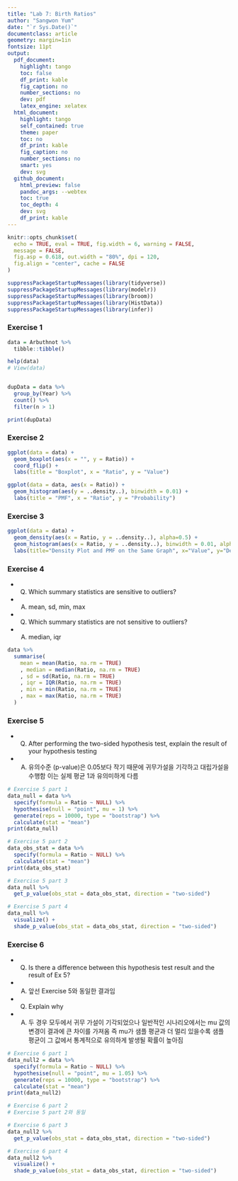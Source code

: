 ```yaml
---
title: "Lab 7: Birth Ratios"
author: "Sangwon Yum"
date: "`r Sys.Date()`"
documentclass: article
geometry: margin=1in
fontsize: 11pt
output:
  pdf_document:
    highlight: tango
    toc: false
    df_print: kable
    fig_caption: no
    number_sections: no
    dev: pdf
    latex_engine: xelatex
  html_document:
    highlight: tango
    self_contained: true
    theme: paper
    toc: no
    df_print: kable
    fig_caption: no
    number_sections: no
    smart: yes
    dev: svg
  github_document:
    html_preview: false
    pandoc_args: --webtex
    toc: true
    toc_depth: 4
    dev: svg
    df_print: kable
---
```


```r
knitr::opts_chunk$set(
  echo = TRUE, eval = TRUE, fig.width = 6, warning = FALSE,
  message = FALSE,
  fig.asp = 0.618, out.width = "80%", dpi = 120,
  fig.align = "center", cache = FALSE
)

suppressPackageStartupMessages(library(tidyverse))
suppressPackageStartupMessages(library(modelr))
suppressPackageStartupMessages(library(broom))
suppressPackageStartupMessages(library(HistData))
suppressPackageStartupMessages(library(infer))
```

### Exercise 1
```r
data = Arbuthnot %>% 
  tibble::tibble()

help(data)
# View(data)


dupData = data %>%
  group_by(Year) %>%
  count() %>%
  filter(n > 1)

print(dupData)
``` 
  
### Exercise 2
```r
ggplot(data = data) +
  geom_boxplot(aes(x = "", y = Ratio)) +
  coord_flip() +
  labs(title = "Boxplot", x = "Ratio", y = "Value")

ggplot(data = data, aes(x = Ratio)) +
  geom_histogram(aes(y = ..density..), binwidth = 0.01) +
  labs(title = "PMF", x = "Ratio", y = "Probability")
```

### Exercise 3
```r
ggplot(data = data) +
  geom_density(aes(x = Ratio, y = ..density..), alpha=0.5) +
  geom_histogram(aes(x = Ratio, y = ..density..), binwidth = 0.01, alpha=0.5) +
  labs(title="Density Plot and PMF on the Same Graph", x="Value", y="Density/Probability")
```

### Exercise 4
- Q) Which summary statistics are sensitive to outliers?
- A) mean, sd, min, max

- Q) Which summary statistics are not sensitive to outliers?
- A) median, iqr
```r
data %>% 
  summarise(
    mean = mean(Ratio, na.rm = TRUE)
    , median = median(Ratio, na.rm = TRUE)
    , sd = sd(Ratio, na.rm = TRUE)
    , iqr = IQR(Ratio, na.rm = TRUE)
    , min = min(Ratio, na.rm = TRUE)
    , max = max(Ratio, na.rm = TRUE)
  )
```

### Exercise 5
- Q) After performing the two-sided hypothesis test, explain the result of your hypothesis testing
- A) 유의수준 (p-value)은 0.05보다 작기 때문에 귀무가설을 기각하고 대립가설을 수행함
     이는 실제 평균 1과 유의미하게 다름
```r
# Exercise 5 part 1
data_null = data %>% 
  specify(formula = Ratio ~ NULL) %>% 
  hypothesise(null = "point", mu = 1) %>% 
  generate(reps = 10000, type = "bootstrap") %>% 
  calculate(stat = "mean")
print(data_null)

# Exercise 5 part 2
data_obs_stat = data %>% 
  specify(formula = Ratio ~ NULL) %>% 
  calculate(stat = "mean")
print(data_obs_stat)

# Exercise 5 part 3
data_null %>% 
  get_p_value(obs_stat = data_obs_stat, direction = "two-sided")

# Exercise 5 part 4
data_null %>% 
  visualize() +
  shade_p_value(obs_stat = data_obs_stat, direction = "two-sided")
```


### Exercise 6
- Q) Is there a difference between this hypothesis test result and the result of Ex 5?
- A) 앞선 Exercise 5와 동일한 결과임

- Q) Explain why
- A) 두 경우 모두에서 귀무 가설이 기각되었으나 일반적인 시나리오에서는 mu 값의 변경이 결과에 큰 차이를 가져옴
     즉 mu가 샘플 평균과 더 멀리 있을수록 샘플 평균이 그 값에서 통계적으로 유의하게 발생될 확률이 높아짐
```r
# Exercise 6 part 1
data_null2 = data %>% 
  specify(formula = Ratio ~ NULL) %>% 
  hypothesise(null = "point", mu = 1.05) %>% 
  generate(reps = 10000, type = "bootstrap") %>% 
  calculate(stat = "mean")
print(data_null2)

# Exercise 6 part 2
# Exercise 5 part 2와 동일

# Exercise 6 part 3
data_null2 %>% 
  get_p_value(obs_stat = data_obs_stat, direction = "two-sided")

# Exercise 6 part 4
data_null2 %>%
  visualize() +
  shade_p_value(obs_stat = data_obs_stat, direction = "two-sided")
```